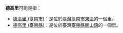 '''德高里'''可能是指：
*[[德高里_(臺南市)|德高里 (臺南市)]]：是位於[[臺灣|臺灣]][[臺南市|臺南市]][[東區_(台南市)|東區]]的一個里。
*[[德高里_(臺東縣)|德高里 (臺東縣)]]：是位於臺灣[[臺東縣|臺東縣]][[關山鎮_(臺灣)|關山鎮]]的一個里。

{{消歧義|cat=三字臺灣里名消歧義}}